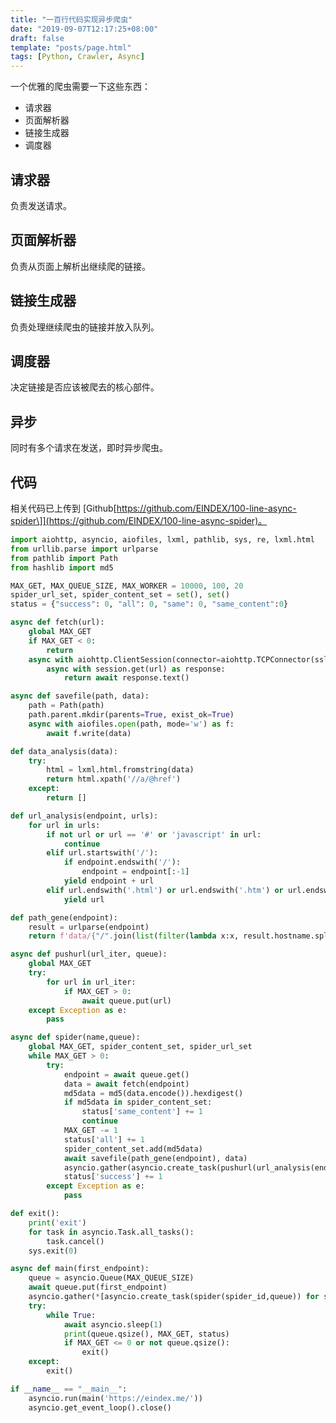 ```yaml
---
title: "一百行代码实现异步爬虫"
date: "2019-09-07T12:17:25+08:00"
draft: false
template: "posts/page.html"
tags: [Python, Crawler, Async]
---
```


一个优雅的爬虫需要一下这些东西：

- 请求器
- 页面解析器
- 链接生成器
- 调度器

## 请求器

负责发送请求。

## 页面解析器

负责从页面上解析出继续爬的链接。

## 链接生成器

负责处理继续爬虫的链接并放入队列。

## 调度器

决定链接是否应该被爬去的核心部件。

## 异步

同时有多个请求在发送，即时异步爬虫。

## 代码

相关代码已上传到 [Github\[https://github.com/EINDEX/100-line-async-spider\]](https://github.com/EINDEX/100-line-async-spider)。

```python
import aiohttp, asyncio, aiofiles, lxml, pathlib, sys, re, lxml.html
from urllib.parse import urlparse
from pathlib import Path
from hashlib import md5

MAX_GET, MAX_QUEUE_SIZE, MAX_WORKER = 10000, 100, 20
spider_url_set, spider_content_set = set(), set()
status = {"success": 0, "all": 0, "same": 0, "same_content":0}

async def fetch(url):
    global MAX_GET
    if MAX_GET < 0:
        return
    async with aiohttp.ClientSession(connector=aiohttp.TCPConnector(ssl=False), timeout=aiohttp.ClientTimeout(total=1)) as session:
        async with session.get(url) as response:
            return await response.text()

async def savefile(path, data):
    path = Path(path)
    path.parent.mkdir(parents=True, exist_ok=True)
    async with aiofiles.open(path, mode='w') as f:
        await f.write(data)

def data_analysis(data):
    try:
        html = lxml.html.fromstring(data)
        return html.xpath('//a/@href')
    except:
        return []

def url_analysis(endpoint, urls):
    for url in urls:
        if not url or url == '#' or 'javascript' in url:
            continue
        elif url.startswith('/'):
            if endpoint.endswith('/'):
                endpoint = endpoint[:-1]
            yield endpoint + url
        elif url.endswith('.html') or url.endswith('.htm') or url.endswith('.shtml') or url.endswith('/') or '?' in url:
            yield url

def path_gene(endpoint):
    result = urlparse(endpoint)
    return f'data/{"/".join(list(filter(lambda x:x, result.hostname.split(".")))[::-1])}{result.path+"/index.html" if result.path!="/" else "/index.html"}{result.query.replace("/","")}'

async def pushurl(url_iter, queue):
    global MAX_GET
    try:
        for url in url_iter:
            if MAX_GET > 0:
                await queue.put(url)
    except Exception as e:
        pass

async def spider(name,queue):
    global MAX_GET, spider_content_set, spider_url_set
    while MAX_GET > 0:
        try:
            endpoint = await queue.get()
            data = await fetch(endpoint)
            md5data = md5(data.encode()).hexdigest()
            if md5data in spider_content_set:
                status['same_content'] += 1
                continue
            MAX_GET -= 1
            status['all'] += 1
            spider_content_set.add(md5data)
            await savefile(path_gene(endpoint), data)
            asyncio.gather(asyncio.create_task(pushurl(url_analysis(endpoint, data_analysis(data)), queue)), return_exceptions=False)
            status['success'] += 1
        except Exception as e:
            pass

def exit():
    print('exit')
    for task in asyncio.Task.all_tasks():
        task.cancel()
    sys.exit(0)

async def main(first_endpoint):
    queue = asyncio.Queue(MAX_QUEUE_SIZE)
    await queue.put(first_endpoint)
    asyncio.gather(*[asyncio.create_task(spider(spider_id,queue)) for spider_id in range(MAX_WORKER)], return_exceptions=False)
    try:
        while True:
            await asyncio.sleep(1)
            print(queue.qsize(), MAX_GET, status)
            if MAX_GET <= 0 or not queue.qsize():
                exit()
    except:
        exit()

if __name__ == "__main__":
    asyncio.run(main('https://eindex.me/'))
    asyncio.get_event_loop().close()
```
